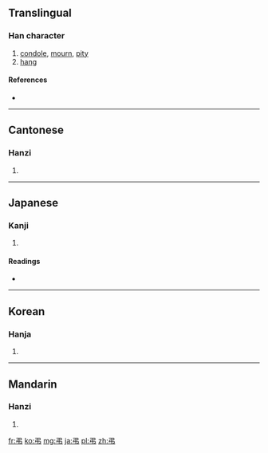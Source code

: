 {{also|弓|弖}}
==Translingual==

===Han character===
{{Han char|rn=57|rad=弓|as=01|sn=4|four=1752<sub>7</sub>|canj=弓中 (NL), X弓中 (XNL)}}

# [[condole]], [[mourn]], [[pity]]
# [[hang]]

====References====
* {{Han ref|kx=0356.070|dkj=09698|dj=0671.270|hdz=20989.010|uh=5F14|ud=24340|bh=A4DD|bd=42205}}

----

==Cantonese==

===Hanzi===
{{yue-hanzi|jyut=|y=diu3}}

# {{defn|Cantonese|sort=弓01}}

----

==Japanese==

===Kanji===
{{ja-kanji|grade=c|rs=弓01}}

# {{defn|Japanese|sort=弓01}}

====Readings====
* {{ja-readings|on=[[ちょう]] (chō), [[てき]] (teki)|kun=[[とむらう]] (tomurau), [[つる]] (tsuru)}}

----

==Korean==

===Hanja===
{{ko-hanja|hangeul=[[조]], [[적]]|eumhun=|rv=jo, jeok|mr=cho, chŏk|y=co, cek}}

# {{defn|Korean|sort=弓01}}

----

==Mandarin==

===Hanzi===
{{cmn-hanzi|pin=[[diào]] ([[diao4]])|wg=tiao<sup>4</sup>}}

# {{defn|Mandarin|sort=弓01}}

[[fr:弔]]
[[ko:弔]]
[[mg:弔]]
[[ja:弔]]
[[pl:弔]]
[[zh:弔]]